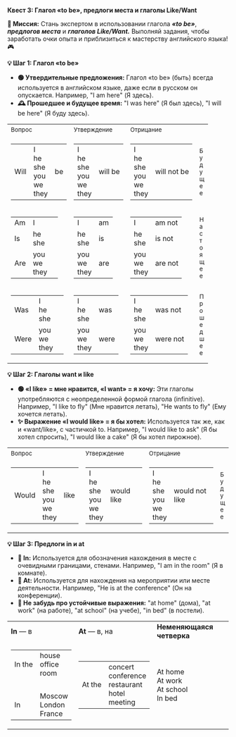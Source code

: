 
**Квест 3: Глагол «to be», предлоги места и глаголы Like/Want**

**🎯 Миссия:**
Стань экспертом в использовании глагола ***«to be»***, ***предлогов места*** и ***глаголов Like/Want.*** Выполняй задания, чтобы заработать очки опыта и приблизиться к мастерству английского языка! 🎮

**💡 Шаг 1: Глагол «to be»**
- **🟢 Утвердительные предложения:** Глагол <Highlight>«to be» (быть)</Highlight> всегда используется в английском языке, даже если в русском он опускается. Например, <Highlight>"I am here"</Highlight> <Highlight>(Я здесь).</Highlight>
- **🕰 Прошедшее и будущее время:** <Highlight>"I was here"</Highlight> <Highlight>(Я был здесь),</Highlight> <Highlight>"I will be here"</Highlight> <Highlight>(Я буду здесь).</Highlight>

<table className="main">
  <tbody>
  <tr>
    <td><small>Вопрос</small></td>
    <td><small>Утверждение</small></td>
    <td><small>Отрицание</small></td>
    <td>&nbsp;</td>
  </tr>
  <tr>
    <td className="cel_11">
      <table>
        <tbody>
        <tr>
          <td>Will</td>
          <td>
            <div>I</div>
            <div>he</div>
            <div>she</div>
            <div>you</div>
            <div>we</div>
            <div>they</div>
          </td>
          <td>be</td>
        </tr>
        </tbody>
      </table>
    </td>
    <td className="cel_12">
      <table>
        <tbody>
        <tr>
          <td>
            <div>I</div>
            <div>he</div>
            <div>she</div>
            <div>you</div>
            <div>we</div>
            <div>they</div>
          </td>
          <td>will be</td>
        </tr>
        </tbody>
      </table>
    </td>
    <td className="cel_13">
      <table>
        <tbody>
        <tr>
          <td>
            <div>I</div>
            <div>he</div>
            <div>she</div>
            <div>you</div>
            <div>we</div>
            <div>they</div>
          </td>
          <td>will not be</td>
        </tr>
        </tbody>
      </table>
    </td>
    <td><small><span className="timeline">Б<br/>
у<br/>
д<br/>
у<br/>
щ<br/>
е<br/>
е</span></small></td>
  </tr>
  <tr>
    <td className="cel_21">
      <table>
        <tbody>
        <tr>
          <td>Am</td>
          <td>
            <div>I</div>
          </td>
          <td></td>
        </tr>
        <tr>
          <td>Is</td>
          <td>
            <div>he</div>
            <div>she</div>
          </td>
        </tr>
        <tr>
          <td>Are</td>
          <td>
            <div>you</div>
            <div>we</div>
            <div>they</div>
          </td>
          <td></td>
        </tr>
        </tbody>
      </table>
    </td>
    <td className="cel_22">
      <table>
        <tbody>
        <tr>
          <td>
            <div>I</div>
          </td>
          <td>am</td>
        </tr>
        <tr>
          <td>
            <div>he</div>
            <div>she</div>
          </td>
          <td>is</td>
        </tr>
        <tr>
          <td>
            <div>you</div>
            <div>we</div>
            <div>they</div>
          </td>
          <td>are</td>
        </tr>
        </tbody>
      </table>
    </td>
    <td className="cel_23">
      <table>
        <tbody>
        <tr>
          <td>
            <div>I</div>
          </td>
          <td>am not</td>
        </tr>
        <tr>
          <td>
            <div>he</div>
            <div>she</div>
          </td>
          <td>is not</td>
        </tr>
        <tr>
          <td>
            <div>you</div>
            <div>we</div>
            <div>they</div>
          </td>
          <td>are not</td>
        </tr>
        </tbody>
      </table>
    </td>
    <td><small><span className="timeline">Н<br/> а<br/> с<br/> т<br/> о<br/> я<br/> щ<br/> е<br/> е</span></small></td>
  </tr>
  <tr>
    <td className="cel_31">
      <table>
        <tbody>
        <tr>
          <td>Was</td>
          <td>
            <div>I</div>
            <div>he</div>
            <div>she</div>
          </td>
          <td></td>
        </tr>
        <tr>
          <td>Were</td>
          <td>
            <div>you</div>
            <div>we</div>
            <div>they</div>
          </td>
          <td></td>
        </tr>
        </tbody>
      </table>
    </td>
    <td className="cel_32">
      <table>
        <tbody>
        <tr>
          <td>
            <div>I</div>
            <div>he</div>
            <div>she</div>
          </td>
          <td>was</td>
        </tr>
        <tr>
          <td>
            <div>you</div>
            <div>we</div>
            <div>they</div>
          </td>
          <td>were</td>
        </tr>
        </tbody>
      </table>
    </td>
    <td className="cel_33">
      <table>
        <tbody>
        <tr>
          <td>
            <div>I</div>
            <div>he</div>
            <div>she</div>
          </td>
          <td>was not</td>
        </tr>
        <tr>
          <td>
            <div>you</div>
            <div>we</div>
            <div>they</div>
          </td>
          <td>were not</td>
        </tr>
        </tbody>
      </table>
    </td>
    <td><small>
      <span className="timeline">П<br/> р<br/> о<br/> ш<br/> е<br/> д<br/> ш<br/> е<br/> е</span>
    </small>
    </td> 
  </tr>
  </tbody>
</table>

**💡 Шаг 2: Глаголы want и like**
- **🟢 «I like» = мне нравится, «I want» = я хочу:** Эти глаголы употребляются с неопределенной формой глагола (infinitive). Например, <Highlight>"I like to fly"</Highlight> <Highlight>(Мне нравится летать),</Highlight> <Highlight>"He wants to fly"</Highlight> <Highlight>(Ему хочется летать).</Highlight>
- **✨ Выражение «I would like» = я бы хотел:** Используется так же, как и <Highlight>«want/like»,</Highlight> с частичкой <Highlight>to.</Highlight> Например, <Highlight>"I would like to ask"</Highlight> <Highlight>(Я бы хотел спросить),</Highlight> <Highlight>"I would like a cake"</Highlight> <Highlight>(Я бы хотел пирожное).</Highlight>

<table className="main">
  <tbody>
  <tr>
    <td><small>Вопрос</small></td>
    <td><small>Утверждение</small></td>
    <td><small>Отрицание</small></td>
    <td>&nbsp;</td>
  </tr>
  <tr>
    <td className="cel_11">
      <table>
        <tbody>
        <tr>
          <td>Would</td>
          <td>
            <div>I</div>
            <div>he</div>
            <div>she</div>
            <div>you</div>
            <div>we</div>
            <div>they</div>
          </td>
          <td>like</td>
        </tr>
        </tbody>
      </table>
    </td>
    <td className="cel_12">
      <table>
        <tbody>
        <tr>
          <td>
            <div>I</div>
            <div>he</div>
            <div>she</div>
            <div>you</div>
            <div>we</div>
            <div>they</div>
          </td>
          <td>would like</td>
        </tr>
        </tbody>
      </table>
    </td>
    <td className="cel_13">
      <table>
        <tbody>
        <tr>
          <td>
            <div>I</div>
            <div>he</div>
            <div>she</div>
            <div>you</div>
            <div>we</div>
            <div>they</div>
          </td>
          <td>would not like</td>
        </tr>
        </tbody>
      </table>
    </td>
    <td><small><span className="timeline">Б<br/> у<br/> д<br/> у<br/> щ<br/> е<br/> е</span></small></td>
  </tr>
  </tbody>
</table>

**💡 Шаг 3: Предлоги in и at**
- **📍 In:** Используется для обозначения нахождения в месте с очевидными границами, стенами. Например, <Highlight>"I am in the room"</Highlight> <Highlight>(Я в комнате).</Highlight>
- **📍 At:** Используется для нахождения на мероприятии или месте деятельности. Например, <Highlight>"He is at the conference"</Highlight> <Highlight>(Он на конференции).</Highlight>
- **🧩 Не забудь про устойчивые выражения:**  <Highlight>"at home"</Highlight> <Highlight>(дома),</Highlight> <Highlight>"at work"</Highlight> <Highlight>(на работе),</Highlight> <Highlight>"at school"</Highlight> <Highlight>(на учебе),</Highlight> <Highlight>"in bed"</Highlight> <Highlight>(в постели).</Highlight>

<table className="main">
  <tbody>
  <tr>
    <td><strong>In</strong> — в</td>
    <td><strong>At</strong> — в, на</td>
    <td><strong>Неменяющаяся четверка</strong></td>
  </tr>
  <tr>
    <td>
      <table>
        <tbody>
        <tr>
          <td>In&nbsp;the</td>
          <td>house<br/>office<br/>room</td>
        </tr>
        <tr>
          <td>&nbsp;</td>
        </tr>
        <tr>
          <td>In</td>
          <td>Moscow<br/>London<br/>France</td>
        </tr>
        </tbody>
      </table>
    </td>
    <td>
      <table>
        <tbody>
        <tr>
          <td>At&nbsp;the</td>
          <td>concert<br/>conference<br/>restaurant<br/>hotel<br/>meeting</td>
        </tr>
        </tbody>
      </table>
    </td>
    <td>At home<br/>At work<br/>At school<br/>In bed</td>
  </tr>
  </tbody>
</table>
